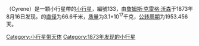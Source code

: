 {{Infobox Planet | discovery=yes | physical_characteristics = yes | bgcolour=#FFFFC0 | name=搏女星<br />133 Cyrene
 | discoverer=[[詹姆斯·克雷格·沃森|詹姆斯·克雷格·沃森]]
 | discovered=1873年8月16日
 | alt_names=A910 NB; 1936 HO;<br />1948 QC; 1959 UR
 | mp_category=[[小行星帶|小行星帶]]
 | epoch=2004年7月14日 ([[儒略日|JD]] 2453200.5)
 | semimajor=457.505 [[Giga|G]][[米_(單位)|m]] (3.058 [[天文單位|AU]])
 | perihelion=392.840 Gm (2.626 AU)
 | aphelion=522.169 Gm (3.490 AU)
 | eccentricity=0.141
 | period=1953.456 [[日|d]] (5.35 [[儒略年|a]])
 | inclination=7.233[[角度|°]]
 | asc_node=319.246°
 | arg_peri=291.128°
 | mean_anomaly=224.793°
 | avg_speed=17.03 km/s
 | dimensions=66.6 km
 | mass=3.1×10<small><sup>17</sup></small> [[千克|kg]]
 | density=2.0? g/[[立方厘米|cm³]]
 | surface_grav=0.0186 m/s²
 | escape_velocity=0.0352 km/s
 | rotation=0.5295 d (12.708 [[小時|h]])
 | spectral_type=[[S-type_asteroid|S]] <sup>[http://spiff.rit.edu/richmond/parallax/phot/LCSUMPUB.TXT 1]</sup>
 | abs_magnitude=7.98
 | albedo=0.256 <sup>[http://dorothy.as.arizona.edu/DSN/IRAS/index_iras.html 2]</sup>
 | single_temperature=~133 [[開爾文|K]]}}
'''{{BASEPAGENAME}}'''（Cyrene）是一顆小行星帶的[[小行星|小行星]]，編號133，由[[詹姆斯·克雷格·沃森|詹姆斯·克雷格·沃森]]于1873年8月16日发现。{{BASEPAGENAME}}的[[直径|直径]]为66.6千米，[[质量|质量]]为3.1×10<sup>17</sup>千克，[[公转周期|公转周期]]为1953.456天。

{{Minor Planet Number|(132)[[晴神星|晴神星]]|(134)[[司制星|司制星]]}}

{{beltasteroid-stub}}

[[Category:小行星带天体|Category:小行星带天体]]
[[Category:1873年发现的小行星|Category:1873年发现的小行星]]